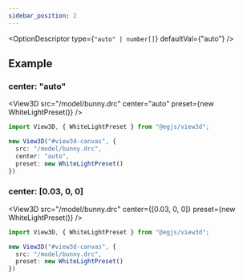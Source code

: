 ```yaml
---
sidebar_position: 2
---
```



<OptionDescriptor type={`"auto" | number[]`} defaultVal={"auto"} />

## Example
### center: "auto"
<View3D src="/model/bunny.drc" center="auto" preset={new WhiteLightPreset()} />

```ts
import View3D, { WhiteLightPreset } from "@egjs/view3d";

new View3D("#view3d-canvas", {
  src: "/model/bunny.drc",
  center: "auto",
  preset: new WhiteLightPreset()
})
```

### center: [0.03, 0, 0]
<View3D src="/model/bunny.drc" center={[0.03, 0, 0]} preset={new WhiteLightPreset()} />

```ts
import View3D, { WhiteLightPreset } from "@egjs/view3d";

new View3D("#view3d-canvas", {
  src: "/model/bunny.drc",
  preset: new WhiteLightPreset()
})
```
